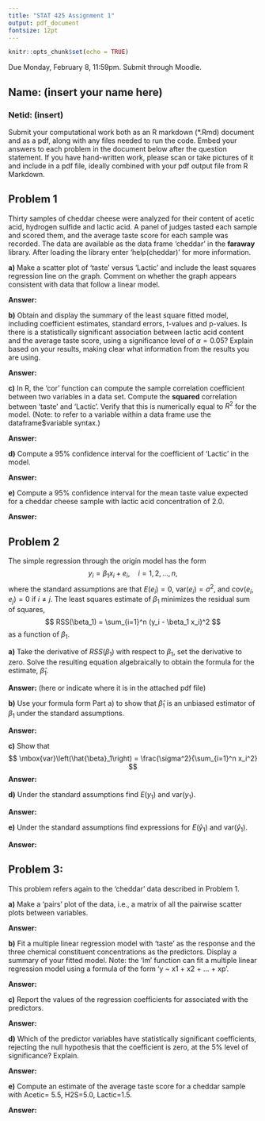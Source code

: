 ```yaml
---
title: "STAT 425 Assignment 1"
output: pdf_document
fontsize: 12pt
---
```


```r
knitr::opts_chunk$set(echo = TRUE)
```
Due Monday, February 8, 11:59pm. Submit through Moodle.

## Name: (insert your name here)
### Netid: (insert)

Submit your computational work both as an R markdown (*.Rmd) document and as a pdf, along with any files needed to run the code. Embed your answers to each problem in the document below after the question statement. If you have hand-written work, please scan or take pictures of it and include in a pdf file, ideally combined with your pdf output file from R Markdown.

## Problem 1

Thirty samples of cheddar cheese were analyzed for their content of acetic acid, hydrogen sulfide and lactic acid. A panel of judges tasted each sample and scored them, and the average taste score for each sample was recorded. The data are available as the data frame 'cheddar' in the **faraway** library. After loading the library enter 'help(cheddar)' for more information.

**a)** Make a scatter plot of 'taste' versus 'Lactic' and include the least squares regression line on the graph. Comment on whether the graph appears consistent with data that follow a linear model.

**Answer:**

**b)** Obtain and display the summary of the least square fitted model, including coefficient estimates, standard errors, t-values and p-values. Is there is a statistically significant association between lactic acid content and the average taste score, using a significance level of $\alpha=0.05$? Explain based on your results, making clear what information from the results you are using. 

**Answer:**

**c)** In R, the 'cor' function can compute the sample correlation coefficient between two variables in a data set. Compute the **squared** correlation between 'taste' and 'Lactic'. Verify that this is numerically equal to $R^2$ for the model. (Note: to refer to a variable within a data frame use the dataframe$variable syntax.)

**Answer:**

**d)** Compute a 95\% confidence interval for the coefficient of 'Lactic' in the model. 

**Answer:**

**e)** Compute a 95\% confidence interval for the mean taste value expected for a cheddar cheese sample with lactic acid concentration of 2.0. 

**Answer:**


## Problem 2

The simple regression through the origin model has the form
$$
y_i = \beta_1 x_i + e_i, \quad i=1,2,\ldots,n,
$$
where the standard assumptions are that $E(e_i)=0$, $\text{var}(e_i)=\sigma^2$, and $\text{cov}(e_i, e_j)=0$ if $i\ne j$. The least squares estimate of $\beta_1$ minimizes the residual sum of squares,
$$
RSS(\beta_1) = \sum_{i=1}^n (y_i - \beta_1 x_i)^2
$$
as a function of $\beta_1$.

**a)** Take the derivative of $RSS(\beta_1)$ with respect to $\beta_1$, set the derivative to zero. Solve the resulting equation algebraically to obtain the formula for the estimate, $\hat{\beta}_1$.

**Answer:**
(here or indicate where it is in the attached pdf file)

**b)** Use your formula form Part a) to show that $\hat{\beta}_1$ is an unbiased estimator of $\beta_1$ under the standard assumptions.

**Answer:**

**c)** Show that
$$
\mbox{var}\left(\hat{\beta}_1\right) = \frac{\sigma^2}{\sum_{i=1}^n x_i^2}
$$
**Answer:**

**d)** Under the standard assumptions find $E(y_1)$ and $\mbox{var}(y_1)$.

**Answer:**

**e)** Under the standard assumptions find expressions for $E(\hat{y}_1)$ and $\mbox{var}(\hat{y}_1)$.

**Answer:**


## Problem 3:

This problem refers again to the 'cheddar' data described in Problem 1.

**a)** Make a 'pairs' plot of the data, i.e., a matrix of all the pairwise scatter plots between variables.

**Answer:**

**b)** Fit a multiple linear regression model with 'taste' as the response and the three chemical constituent concentrations as the predictors. Display a summary of your fitted model. Note: the 'lm' function can fit a multiple linear regression model using a formula of the form 'y ~ x1 + x2 + ... + xp'. 

**Answer:**

**c)** Report the values of the regression coefficients for associated with the predictors. 

**Answer:**

**d)** Which of the predictor variables have statistically significant coefficients, rejecting the null hypothesis that the coefficient is zero, at the 5\% level of significance? Explain.

**Answer:**

**e)** Compute an estimate of the average taste score for a cheddar sample with Acetic= 5.5, H2S=5.0, Lactic=1.5.

**Answer:**






